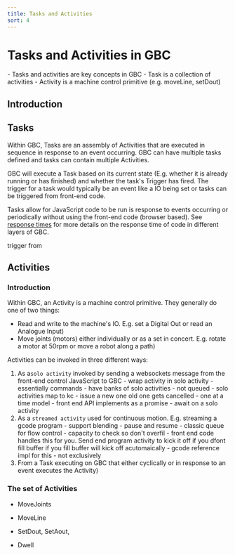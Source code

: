 ```yaml
---
title: Tasks and Activities
sort: 4
---
```


# Tasks and Activities in GBC

<Tldr>
    - Tasks and activities are key concepts in GBC
    - Task is a collection of activities
    - Activity is a machine control primitive (e.g. moveLine, setDout)
</Tldr>

## Introduction



## Tasks

Within GBC, Tasks are an assembly of Activities that are executed in sequence in response to an event occurring. GBC can have multiple tasks defined and tasks can contain multiple Activities.

GBC will execute a Task based on its current state (E.g. whether it is already running or has finished) and whether the task's Trigger has fired. The trigger for a task would typically be an event like a IO being set or tasks can be triggered from front-end code.

Tasks allow for JavaScript code to be run is response to events occurring or periodically without using the front-end code (browser based). See [response times](response_times.md) for more details on the response time of code in different layers of GBC. 



trigger from 

## Activities

### Introduction

Within GBC, an Activity is a machine control primitive. They generally do one of two things:

* Read and write to the machine's IO. E.g. set a Digital Out or read an Analogue Input)
* Move joints (motors) either individually or as a set in concert. E.g. rotate a motor at 50rpm or move a robot along a path)


Activities can be invoked in three different ways:

1. As a`solo activity` invoked by sending a websockets message from the front-end control JavaScript to GBC - wrap activity in solo activity - essentially commands - have banks of solo activities - not queued - solo activities map to kc - issue a new one old one gets cancelled - one at a time model - front end API implements as a promise - await on a solo activity
2. As a `streamed activity` used for continuous motion. E.g. streaming a gcode program - support blending - pause and resume - classic queue for flow control - capacity to check so don't overfil - front end code handles this for you. Send end program activity to kick it off if you dfont fill buffer  if you fill buffer will kick off acutomaically - gcode reference impl for this - not exclusively
3. From a Task executing on GBC that either cyclically or in response to an event executes the Activity)

### The set of Activities

* MoveJoints
* MoveLine

* SetDout, SetAout, 
* Dwell


